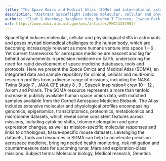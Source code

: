 ```yaml
---
title: "The Space Omics and Medical Atlas (SOMA) and international astronaut biobank"
description: "Abstract Spaceflight induces molecular, cellular and physiological shifts in astronauts and poses myriad biomedical challenges to the human body, which are becoming increasingly relevant as more human..."
authors: "Eliah G Overbey; JangKeun Kim; Braden T Tierney; Jiwoon Park; Nadia Houerbi; Alexander G Lucaci; Sebastian Garcia Medina; Namita Damle; Deena Najjar; Kirill Grigorev; Evan E Afshin; Krista A Ryon; Karolina Sienkiewicz; Laura Patras; Remi Klotz; Veronica Ortiz; Matthew MacKay; Annalise Schweickart; Christopher R Chin; Maria A Sierra; Matias F Valenzuela; Ezequiel Dantas; Theodore M Nelson; Egle Cekanaviciute; Gabriel Deards; Jonathan Foox; S Anand Narayanan; Caleb M Schmidt; Michael A Schmidt; Julian C Schmidt; Sean Mullane; Seth Stravers Tigchelaar; Steven Levitte; Craig Westover; Chandrima Bhattacharya; Serena Lucotti; Jeremy Wain Hirschberg; Jacqueline Proszynski; Marissa Burke; Ashley S Kleinman; Daniel J Butler; Conor Loy; Omary Mzava; Joan Lenz; Doru Paul; Christopher Mozsary; Lauren M Sanders; Lynn E Taylor; Chintan O Patel; Sharib A Khan; Mir Suhail Mohamad; Syed Gufran Ahmad Byhaqui; Burhan Aslam; Aaron S Gajadhar; Lucy Williamson; Purvi Tandel; Qiu Yang; Jessica Chu; Ryan W Benz; Asim Siddiqui; Daniel Hornburg; Kelly Blease; Juan Moreno; Andrew Boddicker; Junhua Zhao; Bryan Lajoie; Ryan T Scott; Rachel R Gilbert; San-huei Lai Polo; Andrew Altomare; Semyon Kruglyak; Shawn Levy; Ishara Ariyapala; Joanne Beer; Bingqing Zhang; Briana M Hudson; Aric Rininger; Sarah E Church; Afshin Beheshti; George M Church; Scott M Smith; Brian E Crucian; Sara R Zwart; Irina Matei; David C Lyden; Francine Garrett-Bakelman; Jan Krumsiek; Qiuying Chen; Dawson Miller; Joe Shuga; Stephen Williams; Corey Nemec; Guy Trudel; Martin Pelchat; Odette Laneuville; Iwijn De Vlaminck; Steven Gross; Kelly L Bolton; Susan M Bailey; Richard Granstein; David Furman; Ari M Melnick; Sylvain V Costes; Bader Shirah; Min Yu; Anil S Menon; Jaime Mateus; Cem Meydan; Christopher E Mason"
url: https://www.ncbi.nlm.nih.gov/pmc/articles/PMC11357981/
---
```


Spaceflight induces molecular, cellular and physiological shifts in astronauts and poses myriad biomedical challenges to the human body, which are becoming increasingly relevant as more humans venture into space 1 – 6 . Yet current frameworks for aerospace medicine are nascent and lag far behind advancements in precision medicine on Earth, underscoring the need for rapid development of space medicine databases, tools and protocols. Here we present the Space Omics and Medical Atlas (SOMA), an integrated data and sample repository for clinical, cellular and multi-omic research profiles from a diverse range of missions, including the NASA Twins Study 7 , JAXA CFE study 8 , 9 , SpaceX Inspiration4 crew 10 – 12 , Axiom and Polaris. The SOMA resource represents a more than tenfold increase in publicly available human space omics data, with matched samples available from the Cornell Aerospace Medicine Biobank. The Atlas includes extensive molecular and physiological profiles encompassing genomics, epigenomics, transcriptomics, proteomics, metabolomics and microbiome datasets, which reveal some consistent features across missions, including cytokine shifts, telomere elongation and gene expression changes, as well as mission-specific molecular responses and links to orthologous, tissue-specific mouse datasets. Leveraging the datasets, tools and resources in SOMA can help to accelerate precision aerospace medicine, bringing needed health monitoring, risk mitigation and countermeasure data for upcoming lunar, Mars and exploration-class missions. Subject terms: Molecular biology, Medical research, Genetics

